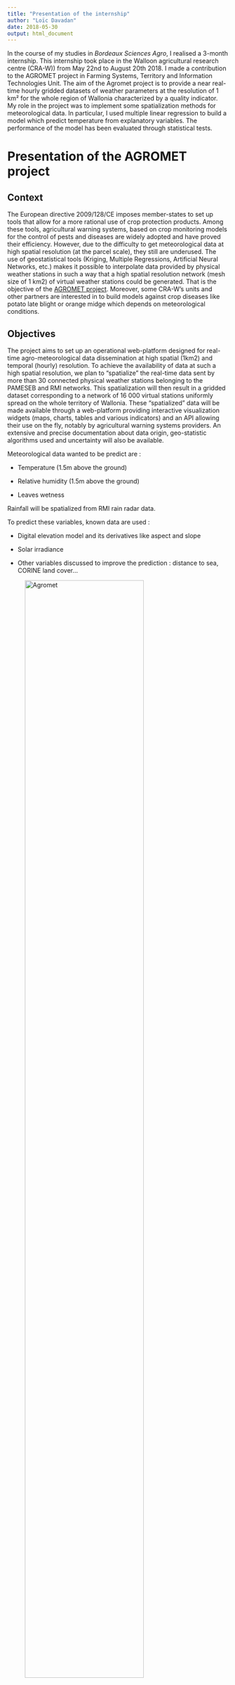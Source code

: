 ```yaml
---
title: "Presentation of the internship"
author: "Loïc Davadan"
date: 2018-05-30
output: html_document
---
```


In the course of my studies in _Bordeaux Sciences Agro_, I realised a 3-month internship. This internship took place in the Walloon agricultural research centre (CRA-W)) from May 22nd to August 20th 2018. I made a contribution to the AGROMET project in Farming Systems, Territory and Information Technologies Unit.
The aim of the Agromet project is to provide a near real-time hourly gridded datasets of weather parameters at the resolution of 1 km² for the whole region of Wallonia characterized by a quality indicator.
My role in the project was to implement some spatialization methods for meteorological data. In particular, I used multiple linear regression to build a model which predict temperature from explanatory variables. The performance of the model has been evaluated through statistical tests.

# Presentation of the AGROMET project

## Context

The European directive 2009/128/CE imposes member-states to set up tools that allow for a more rational use of crop protection products. Among these tools, agricultural warning systems, based on crop monitoring models for the control of pests and diseases are widely adopted and have proved their efficiency. However, due to the difficulty to get meteorological data at high spatial resolution (at the parcel scale), they still are underused. The use of geostatistical tools (Kriging, Multiple Regressions, Artificial Neural Networks, etc.) makes it possible to interpolate data provided by physical weather stations in such a way that a high spatial resolution network (mesh size of 1 km2) of virtual weather stations could be generated. 
That is the objective of the [AGROMET project](http://www.cra.wallonie.be/fr/agromet). Moreover, some CRA-W's units and other partners are interested in to build models against crop diseases like potato late blight or orange midge which depends on meteorological conditions.

## Objectives

The project aims to set up an operational web-platform designed for real-time agro-meteorological data dissemination at high spatial (1km2) and temporal (hourly) resolution. To achieve the availability of data at such a high spatial resolution, we plan to "spatialize" the real-time data sent by more than 30 connected physical weather stations belonging to the PAMESEB and RMI networks. This spatialization will then result in a gridded dataset corresponding to a network of 16 000 virtual stations uniformly spread on the whole territory of Wallonia.
These "spatialized" data will be made available through a web-platform providing interactive visualization widgets (maps, charts, tables and various indicators) and an API allowing their use on the fly, notably by agricultural warning systems providers. An extensive and precise documentation about data origin, geo-statistic algorithms used and uncertainty will also be available.

Meteorological data wanted to be predict are : 

* Temperature (1.5m above the ground)

* Relative humidity (1.5m above the ground)

* Leaves wetness

Rainfall will be spatialized from RMI rain radar data.

To predict these variables, known data are used :

* Digital elevation model and its derivatives like aspect and slope

* Solar irradiance

* Other variables discussed to improve the prediction : distance to sea, CORINE land cover...

![Agromet](/post/internship_presentation_files/SchémaAgromet_1.jpg){width=80%}


## Objectives of the internship

My work was focused on the prediction of the temperature. I ran a benchmark experiment where different desired regression learning algorithms are applied to various regression tasks (i.e. datasets with different combinations of explanatory variables and the target weather parameter) with the aim to compare and rank the combinations of algorithm and used explanatory variables using a cross validation resampling strategy that provides the desired performance metrics. And then, I aggregated, by calculating the mean, all the hourly performance measures to choose the method that globally performs the best. For each desired hourly dataset, I applied the choosen method to build a model to make spatial predictions. The predictions and their uncertainty have been vizualized using maps. Finally, I had to make the predictions available on the platform together with its uncertainty indicator.
